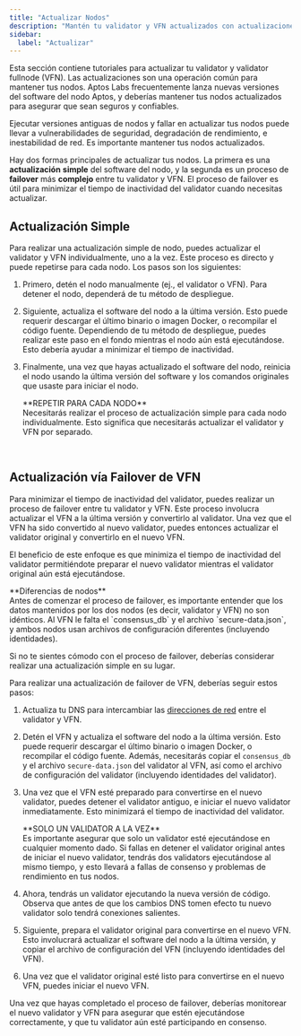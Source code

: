 ```yaml
---
title: "Actualizar Nodos"
description: "Mantén tu validator y VFN actualizados con actualizaciones simples y técnicas de failover de VFN para minimizar el tiempo de inactividad durante actualizaciones de software."
sidebar:
  label: "Actualizar"
---
```



Esta sección contiene tutoriales para actualizar tu validator y validator fullnode (VFN). Las actualizaciones son una
operación común para mantener tus nodos. Aptos Labs frecuentemente lanza nuevas versiones del
software del nodo Aptos, y deberías mantener tus nodos actualizados para asegurar que sean seguros y confiables.

<Aside type="caution">
  Ejecutar versiones antiguas de nodos y fallar en actualizar tus nodos puede llevar a vulnerabilidades de seguridad, degradación de rendimiento,
  e inestabilidad de red. Es importante mantener tus nodos actualizados.
</Aside>

Hay dos formas principales de actualizar tus nodos. La primera es una **actualización** **simple** del software del nodo, y la
segunda es un proceso de **failover** más **complejo** entre tu validator y VFN. El proceso de failover es útil para
minimizar el tiempo de inactividad del validator cuando necesitas actualizar.

## Actualización Simple

Para realizar una actualización simple de nodo, puedes actualizar el validator y VFN individualmente, uno a la vez.
Este proceso es directo y puede repetirse para cada nodo. Los pasos son los siguientes:

1. Primero, detén el nodo manualmente (ej., el validator o VFN). Para detener el nodo, dependerá de tu método de despliegue.
2. Siguiente, actualiza el software del nodo a la última versión. Esto puede requerir descargar el último binario o imagen Docker,
   o recompilar el código fuente. Dependiendo de tu método de despliegue, puedes realizar este paso en el fondo mientras el nodo aún está ejecutándose.
   Esto debería ayudar a minimizar el tiempo de inactividad.
3. Finalmente, una vez que hayas actualizado el software del nodo, reinicia el nodo usando la última versión del software y los comandos originales
   que usaste para iniciar el nodo.

   <Aside type="note">
     **REPETIR PARA CADA NODO**<br />
     Necesitarás realizar el proceso de actualización simple para cada nodo individualmente. Esto significa que necesitarás actualizar
     el validator y VFN por separado.
   </Aside>

<br />

## Actualización vía Failover de VFN

Para minimizar el tiempo de inactividad del validator, puedes realizar un proceso de failover entre tu validator y VFN. Este proceso involucra
actualizar el VFN a la última versión y convertirlo al validator. Una vez que el VFN ha sido convertido al nuevo
validator, puedes entonces actualizar el validator original y convertirlo en el nuevo VFN.

El beneficio de este enfoque es que minimiza el tiempo de inactividad del validator permitiéndote preparar el nuevo
validator mientras el validator original aún está ejecutándose.

<Aside type="caution">
  **Diferencias de nodos**<br />
  Antes de comenzar el proceso de failover, es importante entender que los datos mantenidos por los dos nodos
  (es decir, validator y VFN) no son idénticos. Al VFN le falta el `consensus_db` y el archivo `secure-data.json`,
  y ambos nodos usan archivos de configuración diferentes (incluyendo identidades).

  Si no te sientes cómodo con el proceso de failover, deberías considerar realizar una actualización simple en su lugar.
</Aside>

Para realizar una actualización de failover de VFN, deberías seguir estos pasos:

1. Actualiza tu DNS para intercambiar las [direcciones de red](/network/nodes/validator-node/connect-nodes/connect-to-aptos-network#3-update-on-chain-network-addresses) entre el validator y VFN.

2. Detén el VFN y actualiza el software del nodo a la última versión. Esto puede requerir descargar el último binario o imagen Docker,
   o recompilar el código fuente. Además, necesitarás copiar el `consensus_db` y el archivo `secure-data.json` del validator al VFN,
   así como el archivo de configuración del validator (incluyendo identidades del validator).

3. Una vez que el VFN esté preparado para convertirse en el nuevo validator, puedes detener el validator antiguo, e iniciar el nuevo validator
   inmediatamente. Esto minimizará el tiempo de inactividad del validator.

   <Aside type="caution">
     **SOLO UN VALIDATOR A LA VEZ** <br />
     Es importante asegurar que solo un validator esté ejecutándose en cualquier momento dado. Si fallas en detener
     el validator original antes de iniciar el nuevo validator, tendrás dos validators ejecutándose al mismo tiempo,
     y esto llevará a fallas de consenso y problemas de rendimiento en tus nodos.
   </Aside>

4. Ahora, tendrás un validator ejecutando la nueva versión de código. Observa que antes de que los cambios DNS tomen efecto tu nuevo
   validator solo tendrá conexiones salientes.

5. Siguiente, prepara el validator original para convertirse en el nuevo VFN. Esto involucrará actualizar el software del nodo a la última
   versión, y copiar el archivo de configuración del VFN (incluyendo identidades del VFN).

6. Una vez que el validator original esté listo para convertirse en el nuevo VFN, puedes iniciar el nuevo VFN.

<Aside type="note">
  Una vez que hayas completado el proceso de failover, deberías monitorear el nuevo validator y VFN para asegurar que estén ejecutándose
  correctamente, y que tu validator aún esté participando en consenso.
</Aside>
